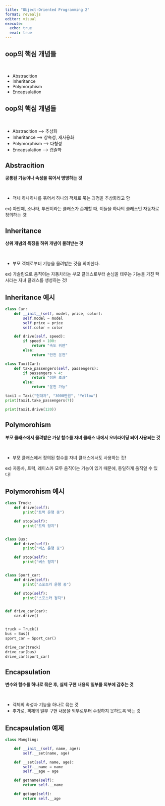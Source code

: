 ```yaml
---
title: "Object-Oriented Programming 2"
format: revealjs
editor: visual
execute: 
  echo: true
  eval: true
---
```



## oop의 핵심 개념들

<br/>

::: incremental
-   Abstracition
-   Inheritance
-   Polymorphism
-   Encapsulation
:::

## oop의 핵심 개념들

<br/>

-   Abstracition --\> 추상화
-   Inheritance --\> 상속성, 재사용화
-   Polymorphism --\> 다형성
-   Encapsulation --\> 캡슐화

## Abstracition

**공통된 기능이나 속성을 묶어서 명명하는 것**

<br/>

::: {.fragment .fade-in}
-   객체 하나하나를 묶어서 하나의 객체로 묶는 과정을 추상화라고 함

ex) 아반떼, 소나타, 투싼이라는 클래스가 존재할 때, 이들을 하나의 클래스인 자동차로 정의하는 것!
:::

## Inheritance

**상위 개념의 특징을 하위 개념이 물려받는 것**

<br/>

::: {.fragment .fade-in}
-   부모 객체로부터 기능을 물려받는 것을 의미한다.

ex) 가솔린으로 움직이는 자동차라는 부모 클래스로부터 손님을 태우는 기능을 가진 택시라는 자녀 클래스를 생성하는 것!
:::

## Inheritance 예시

```python
class Car:
    def __init__(self, model, price, color):
        self.model = model
        self.price = price
        self.color = color

    def drive(self, speed):
        if speed > 100:
            return "속도 위반"
        else:
            return "안전 운전"

class Taxi(Car):
    def take_passengers(self, passengers):
        if passengers > 4:
            return "정원 초과"
        else:
            return "운전 가능"

taxi1 = Taxi("현대차", "3000만원", "Yellow")
print(taxi1.take_passengers(7)) 

print(taxi1.drive(120))
```

## Polymorohism

**부모 클래스에서 물려받은 가상 함수를 자녀 클래스 내에서 오버라이딩 되어 사용되는 것**

<br/>

::: {.fragment .fade-in}
-   부모 클래스에서 정의된 함수를 자녀 클래스에서도 사용하는 것!

ex) 자동차, 트럭, 레이스카 모두 움직이는 기능이 있기 때문에, 동일하게 움직일 수 있다!
:::

## Polymorohism 예시

```python
class Truck:
	def drive(self):
		print("트럭 운행 중")

	def stop(self):
		print("트럭 정지")


class Bus:
	def drive(self):
		print("버스 운행 중")

	def stop(self):
		print("버스 정지")


class Sport_car:
	def drive(self):
		print("스포츠카 운행 중")

	def stop(self):
		print("스포츠카 정지")


def drive_car(car):
	car.drive()


truck = Truck()
bus = Bus()
sport_car = Sport_car()

drive_car(truck)
drive_car(bus)
drive_car(sport_car)

```

## Encapsulation

**변수와 함수를 하나로 묶은 후, 실제 구현 내용의 일부를 외부에 감추는 것**

<br/>

::: {.fragment .fade-in}
-   객체의 속성과 기능을 하나로 묶는 것
-   추가로, 객체의 일부 구현 내용을 외부로부터 수정하지 못하도록 막는 것
:::

## Encapsulation 예제

```python
class Mangling:

    def __init__(self, name, age):
        self.__set(name, age)

    def __set(self, name, age):
        self.__name = name
        self.__age = age

    def getname(self):
        return self.__name

    def getage(self):
        return self.__age
```
